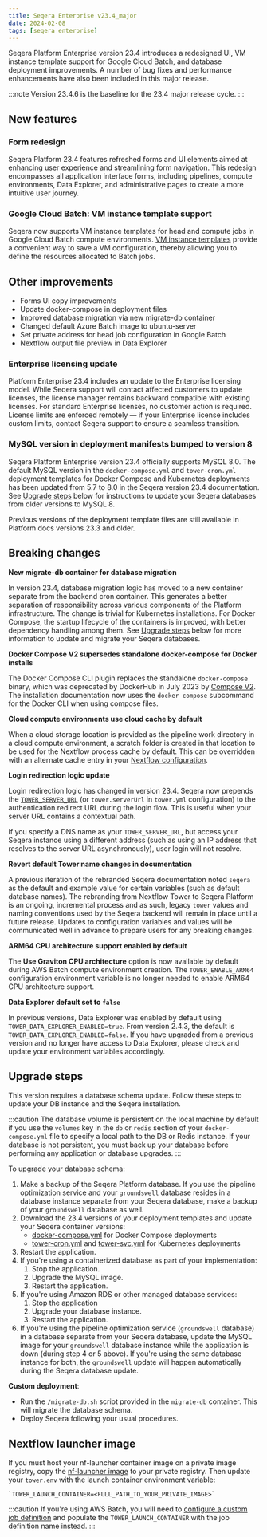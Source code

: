 ```yaml
---
title: Seqera Enterprise v23.4_major
date: 2024-02-08
tags: [seqera enterprise]
---
```


Seqera Platform Enterprise version 23.4 introduces a redesigned UI, VM instance template support for Google Cloud Batch, and database deployment improvements. A number of bug fixes and performance enhancements have also been included in this major release.

:::note
Version 23.4.6 is the baseline for the 23.4 major release cycle.
:::

## New features

### Form redesign

Seqera Platform 23.4 features refreshed forms and UI elements aimed at enhancing user experience and streamlining form navigation. This redesign encompasses all application interface forms, including pipelines, compute environments, Data Explorer, and administrative pages to create a more intuitive user journey.

### Google Cloud Batch: VM instance template support

Seqera now supports VM instance templates for head and compute jobs in Google Cloud Batch compute environments. [VM instance templates][gcp-vm-instance-template] provide a convenient way to save a VM configuration, thereby allowing you to define the resources allocated to Batch jobs.

## Other improvements

- Forms UI copy improvements
- Update docker-compose in deployment files
- Improved database migration via new migrate-db container
- Changed default Azure Batch image to ubuntu-server
- Set private address for head job configuration in Google Batch
- Nextflow output file preview in Data Explorer

### Enterprise licensing update

Platform Enterprise 23.4 includes an update to the Enterprise licensing model. While Seqera support will contact affected customers to update licenses, the license manager remains backward compatible with existing licenses. For standard Enterprise licenses, no customer action is required. License limits are enforced remotely — if your Enterprise license includes custom limits, contact Seqera support to ensure a seamless transition.

### MySQL version in deployment manifests bumped to version 8

Seqera Platform Enterprise version 23.4 officially supports MySQL 8.0. The default MySQL version in the `docker-compose.yml` and `tower-cron.yml` deployment templates for Docker Compose and Kubernetes deployments has been updated from 5.7 to 8.0 in the Seqera version 23.4 documentation. See [Upgrade steps](#upgrade-steps) below for instructions to update your Seqera databases from older versions to MySQL 8.

Previous versions of the deployment template files are still available in Platform docs versions 23.3 and older.

## Breaking changes

**New migrate-db container for database migration**

In version 23.4, database migration logic has moved to a new container separate from the backend cron container. This generates a better separation of responsibility across various components of the Platform infrastructure. The change is trivial for Kubernetes installations. For Docker Compose, the startup lifecycle of the containers is improved, with better dependency handling among them. See [Upgrade steps](#upgrade-steps) below for more information to update and migrate your Seqera databases.

**Docker Compose V2 supersedes standalone docker-compose for Docker installs**

The Docker Compose CLI plugin replaces the standalone `docker-compose` binary, which was deprecated by DockerHub in July 2023 by [Compose V2](https://www.docker.com/blog/announcing-compose-v2-general-availability/). The installation documentation now uses the `docker compose` subcommand for the Docker CLI when using compose files.

**Cloud compute environments use cloud cache by default**

When a cloud storage location is provided as the pipeline work directory in a cloud compute environment, a scratch folder is created in that location to be used for the Nextflow process cache by default. This can be overridden with an alternate cache entry in your [Nextflow configuration](https://www.nextflow.io/docs/latest/process.html#process-cache).

**Login redirection logic update**

Login redirection logic has changed in version 23.4. Seqera now prepends the [`TOWER_SERVER_URL`](https://docs.seqera.io/platform/23.4/enterprise/configuration/overview) (or `tower.serverUrl` in `tower.yml` configuration) to the authentication redirect URL during the login flow. This is useful when your server URL contains a contextual path.

If you specify a DNS name as your `TOWER_SERVER_URL`, but access your Seqera instance using a different address (such as using an IP address that resolves to the server URL asynchronously), user login will not resolve.

**Revert default Tower name changes in documentation**

A previous iteration of the rebranded Seqera documentation noted `seqera` as the default and example value for certain variables (such as default database names). The rebranding from Nextflow Tower to Seqera Platform is an ongoing, incremental process and as such, legacy `tower` values and naming conventions used by the Seqera backend will remain in place until a future release. Updates to configuration variables and values will be communicated well in advance to prepare users for any breaking changes.

**ARM64 CPU architecture support enabled by default**

The **Use Graviton CPU architecture** option is now available by default during AWS Batch compute environment creation. The `TOWER_ENABLE_ARM64` configuration environment variable is no longer needed to enable ARM64 CPU architecture support. 

**Data Explorer default set to `false`**

In previous versions, Data Explorer was enabled by default using `TOWER_DATA_EXPLORER_ENABLED=true`. From version 2.4.3, the default is `TOWER_DATA_EXPLORER_ENABLED=false`. If you have upgraded from a previous version and no longer have access to Data Explorer, please check and update your environment variables accordingly.

## Upgrade steps

This version requires a database schema update. Follow these steps to update your DB instance and the Seqera installation.

:::caution
The database volume is persistent on the local machine by default if you use the `volumes` key in the `db` or `redis` section of your `docker-compose.yml` file to specify a local path to the DB or Redis instance. If your database is not persistent, you must back up your database before performing any application or database upgrades.
:::

To upgrade your database schema:

1. Make a backup of the Seqera Platform database. If you use the pipeline optimization service and your `groundswell` database resides in a database instance separate from your Seqera database, make a backup of your `groundswell` database as well.
2. Download the 23.4 versions of your deployment templates and update your Seqera container versions:
    - [docker-compose.yml](https://docs.seqera.io/assets/files/docker-compose-d00e0de8ffaf5450e7181a8f097da3f9.yml) for Docker Compose deployments
    - [tower-cron.yml](https://docs.seqera.io/assets/files/tower-cron-a67d359af51fc5f00f0ae35e630aa27f.yml) and [tower-svc.yml](https://docs.seqera.io/assets/files/tower-svc-69dd889ab195b2eef349f2e14a97af99.yml) for Kubernetes deployments
3. Restart the application.
4. If you're using a containerized database as part of your implementation:
    1. Stop the application.
    2. Upgrade the MySQL image.
    3. Restart the application.
5. If you're using Amazon RDS or other managed database services:
    1. Stop the application
    2. Upgrade your database instance.
    3. Restart the application.
6. If you're using the pipeline optimization service (`groundswell` database) in a database separate from your Seqera database, update the MySQL image for your `groundswell` database instance while the application is down (during step 4 or 5 above). If you're using the same database instance for both, the `groundswell` update will happen automatically during the Seqera database update.

**Custom deployment**:

- Run the `/migrate-db.sh` script provided in the `migrate-db` container. This will migrate the database schema.
- Deploy Seqera following your usual procedures.

## Nextflow launcher image

If you must host your nf-launcher container image on a private image registry, copy the [nf-launcher image](https://quay.io/seqeralabs/nf-launcher:j17-23.04.1) to your private registry. Then update your `tower.env` with the launch container environment variable:

    `TOWER_LAUNCH_CONTAINER=<FULL_PATH_TO_YOUR_PRIVATE_IMAGE>`

:::caution
If you're using AWS Batch, you will need to [configure a custom job definition](https://docs.seqera.io/platform/23.4/enterprise/advanced-topics/custom-launch-container) and populate the `TOWER_LAUNCH_CONTAINER` with the job definition name instead.
:::

[gcp-vm-instance-template]: https://cloud.google.com/compute/docs/instance-templates